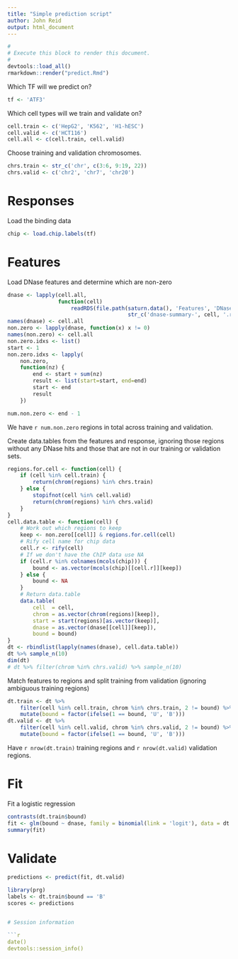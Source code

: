 ```yaml
---
title: "Simple prediction script"
author: John Reid
output: html_document
---
```


```r
#
# Execute this block to render this document.
#
devtools::load_all()
rmarkdown::render("predict.Rmd")
```

Which TF will we predict on?
```r
tf <- 'ATF3'
```

Which cell types will we train and validate on?
```r
cell.train <- c('HepG2', 'K562', 'H1-hESC')
cell.valid <- c('HCT116')
cell.all <- c(cell.train, cell.valid)
```

Choose training and validation chromosomes.
```r
chrs.train <- str_c('chr', c(3:6, 9:19, 22))
chrs.valid <- c('chr2', 'chr7', 'chr20')
```


# Responses

Load the binding data
```r
chip <- load.chip.labels(tf)
```


# Features

Load DNase features and determine which are non-zero
```r
dnase <- lapply(cell.all,
                function(cell)
                    readRDS(file.path(saturn.data(), 'Features', 'DNase',
                                      str_c('dnase-summary-', cell, '.rds'))))
names(dnase) <- cell.all
non.zero <- lapply(dnase, function(x) x != 0)
names(non.zero) <- cell.all
non.zero.idxs <- list()
start <- 1
non.zero.idxs <- lapply(
    non.zero,
    function(nz) {
        end <- start + sum(nz)
        result <- list(start=start, end=end)
        start <- end
        result
    })

num.non.zero <- end - 1
```
We have `r num.non.zero` regions in total across training and validation.

Create data.tables from the features and response, ignoring those regions without any DNase hits
and those that are not in our training or validation sets.
```r
regions.for.cell <- function(cell) {
    if (cell %in% cell.train) {
        return(chrom(regions) %in% chrs.train)
    } else {
        stopifnot(cell %in% cell.valid)
        return(chrom(regions) %in% chrs.valid)
    }
}
cell.data.table <- function(cell) {
    # Work out which regions to keep
    keep <- non.zero[[cell]] & regions.for.cell(cell)
    # Rify cell name for chip data
    cell.r <- rify(cell)
    # If we don't have the ChIP data use NA
    if (cell.r %in% colnames(mcols(chip))) {
        bound <- as.vector(mcols(chip)[[cell.r]][keep])
    } else {
        bound <- NA
    }
    # Return data.table
    data.table(
        cell  = cell,
        chrom = as.vector(chrom(regions)[keep]),
        start = start(regions)[as.vector(keep)],
        dnase = as.vector(dnase[[cell]][keep]),
        bound = bound)
}
dt <- rbindlist(lapply(names(dnase), cell.data.table))
dt %>% sample_n(10)
dim(dt)
# dt %>% filter(chrom %in% chrs.valid) %>% sample_n(10)
```

Match features to regions and split training from validation (ignoring ambiguous training regions)
```r
dt.train <- dt %>%
    filter(cell %in% cell.train, chrom %in% chrs.train, 2 != bound) %>%
    mutate(bound = factor(ifelse(1 == bound, 'U', 'B')))
dt.valid <- dt %>%
    filter(cell %in% cell.valid, chrom %in% chrs.valid, 2 != bound) %>%
    mutate(bound = factor(ifelse(1 == bound, 'U', 'B')))
```
Have `r nrow(dt.train)` training regions and `r nrow(dt.valid)`
validation regions.


# Fit

Fit a logistic regression
```r
contrasts(dt.train$bound)
fit <- glm(bound ~ dnase, family = binomial(link = 'logit'), data = dt.train)
summary(fit)
```


# Validate

```r
predictions <- predict(fit, dt.valid)
```

```r
library(prg)
labels <- dt.train$bound == 'B'
scores <- predictions


# Session information

```r
date()
devtools::session_info()
```
